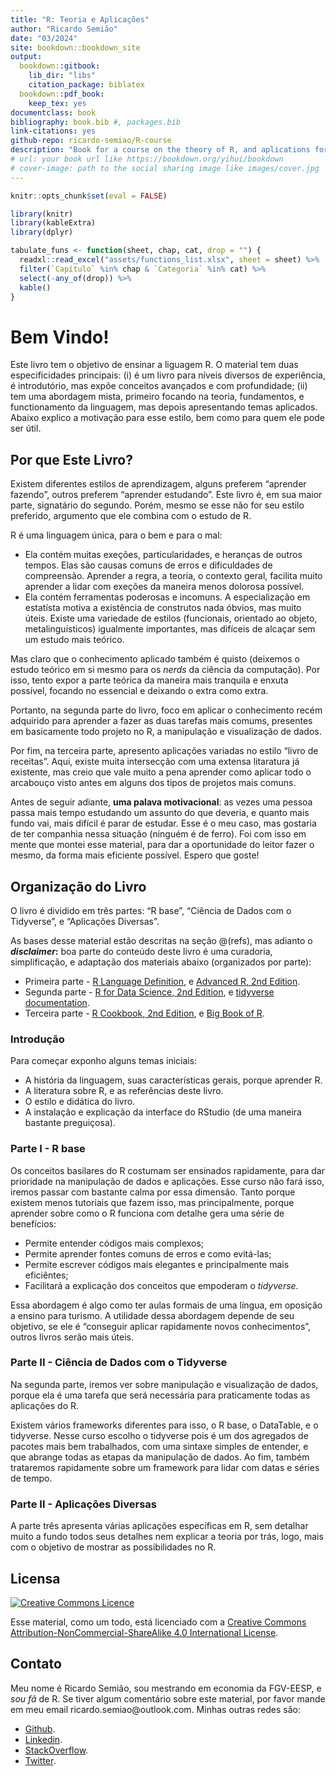 ```yaml
--- 
title: "R: Teoria e Aplicações"
author: "Ricardo Semião"
date: "03/2024"
site: bookdown::bookdown_site
output:
  bookdown::gitbook:
    lib_dir: "libs"
    citation_package: biblatex
  bookdown::pdf_book:
    keep_tex: yes
documentclass: book
bibliography: book.bib #, packages.bib
link-citations: yes
github-repo: ricardo-semiao/R-course
description: "Book for a course on the theory of R, and aplications for data scientists."
# url: your book url like https://bookdown.org/yihui/bookdown
# cover-image: path to the social sharing image like images/cover.jpg
---
```


```r
knitr::opts_chunk$set(eval = FALSE)

library(knitr)
library(kableExtra)
library(dplyr)

tabulate_funs <- function(sheet, chap, cat, drop = "") {
  readxl::read_excel("assets/functions_list.xlsx", sheet = sheet) %>%
  filter(`Capítulo` %in% chap & `Categoria` %in% cat) %>%
  select(-any_of(drop)) %>%
  kable()
}
```

# Bem Vindo! {-}

Este livro tem o objetivo de ensinar a liguagem R. O material tem duas especificidades principais: (i) é um livro para níveis diversos de experiência, é introdutório, mas expõe conceitos avançados e com profundidade; (ii) tem uma abordagem mista, primeiro focando na teoria, fundamentos, e functionamento da linguagem, mas depois apresentando temas aplicados. Abaixo explico a motivação para esse estilo, bem como para quem ele pode ser útil.



## Por que Este Livro? {-}

Existem diferentes estilos de aprendizagem, alguns preferem "aprender fazendo", outros preferem "aprender estudando". Este livro é, em sua maior parte, signatário do segundo. Porém, mesmo se esse não for seu estilo preferido, argumento que ele combina com o estudo de R.

R é uma linguagem única, para o bem e para o mal:

- Ela contém muitas exeções, particularidades, e heranças de outros tempos. Elas são causas comuns de erros e dificuldades de compreensão. Aprender a regra, a teoria, o contexto geral, facilita muito aprender a lidar com exeções da maneira menos dolorosa possível.
- Ela contém ferramentas poderosas e incomuns. A especialização em estatísta motiva a existência de construtos nada óbvios, mas muito úteis. Existe uma variedade de estilos (funcionais, orientado ao objeto, metalinguísticos) igualmente importantes, mas difíceis de alcaçar sem um estudo mais teórico.

Mas claro que o conhecimento aplicado também é quisto (deixemos o estudo teórico em si mesmo para os _nerds_ da ciência da computação). Por isso, tento expor a parte teórica da maneira mais tranquila e enxuta possível, focando no essencial e deixando o extra como extra.

Portanto, na segunda parte do livro, foco em aplicar o conhecimento recém adquirido para aprender a fazer as duas tarefas mais comums, presentes em basicamente todo projeto no R, a manipulação e visualização de dados.

Por fim, na terceira parte, apresento aplicações variadas no estilo "livro de receitas". Aqui, existe muita intersecção com uma extensa litaratura já existente, mas creio que vale muito a pena aprender como aplicar todo o arcabouço visto antes em alguns dos tipos de projetos mais comuns.

Antes de seguir adiante, __uma palava motivacional__: as vezes uma pessoa passa mais tempo estudando um assunto do que deveria, e quanto mais fundo vai, mais difícil é parar de estudar. Esse é o meu caso, mas gostaria de ter companhia nessa situação (ninguém é de ferro). Foi com isso em mente que montei esse material, para dar a oportunidade do leitor fazer o mesmo, da forma mais eficiente possível. Espero que goste!



## Organização do Livro {-}

O livro é dividido em três partes: "R base", "Ciência de Dados com o Tidyverse", e "Aplicações Diversas".

As bases desse material estão descritas na seção \@(refs), mas adianto o **_disclaimer_:** boa parte do conteúdo deste livro é uma curadoria, simplificação, e adaptação dos materiais abaixo (organizados por parte):

- Primeira parte - [R Language Definition](https://cran.r-project.org/doc/manuals/r-release/R-lang.pdf), e [Advanced R, 2nd Edition](https://adv-r.hadley.nz/).
- Segunda parte - [R for Data Science, 2nd Edition](https://r4ds.hadley.nz/), e [tidyverse documentation](https://www.tidyverse.org/).
- Terceira parte - [R Cookbook, 2nd Edition](https://rc2e.com/), e [Big Book of R](https://www.bigbookofr.com/).


### Introdução {-}
Para começar exponho alguns temas iniciais:

- A história da linguagem, suas características gerais, porque aprender R.
- A literatura sobre R, e as referências deste livro.
- O estilo e didática do livro.
- A instalação e explicação da interface do RStudio (de uma maneira bastante preguiçosa).


### Parte I - R base {-}
Os conceitos basilares do R costumam ser ensinados rapidamente, para dar prioridade na manipulação de dados e aplicações. Esse curso não fará isso, iremos passar com bastante calma por essa dimensão. Tanto porque existem menos tutoriais que fazem isso, mas principalmente, porque aprender sobre como o R funciona com detalhe gera uma série de benefícios:

- Permite entender códigos mais complexos;
- Permite aprender fontes comuns de erros e como evitá-las;
- Permite escrever códigos mais elegantes e principalmente mais eficiêntes;
- Facilitará a explicação dos conceitos que empoderam o _tidyverse_.

Essa abordagem é algo como ter aulas formais de uma língua, em oposição a ensino para turismo. A utilidade dessa abordagem depende de seu objetivo, se ele é "conseguir aplicar rapidamente novos conhecimentos", outros livros serão mais úteis.


### Parte II - Ciência de Dados com o Tidyverse {-}
Na segunda parte, iremos ver sobre manipulação e visualização de dados, porque ela é uma tarefa que será necessária para praticamente todas as aplicações do R.

Existem vários frameworks diferentes para isso, o R base, o DataTable, e o tidyverse. Nesse curso escolho o tidyverse pois é um dos agregados de pacotes mais bem trabalhados, com uma sintaxe simples de entender, e que abrange todas as etapas da manipulação de dados. Ao fim, também trataremos rapidamente sobre um framework para lidar com datas e séries de tempo.


### Parte II - Aplicações Diversas {-}
A parte três apresenta várias aplicações específicas em R, sem detalhar muito a fundo todos seus detalhes nem explicar a teoria por trás, logo, mais com o objetivo de mostrar as possibilidades no R.



## Licensa {-}

<a rel="license" href="https://creativecommons.org/licenses/by-nc-sa/4.0/"><img alt="Creative Commons Licence" style="border-width:0" src="https://i.creativecommons.org/l/by-nc-sa/4.0/88x31.png" /></a>

Esse material, como um todo, está licenciado com a [Creative Commons Attribution-NonCommercial-ShareAlike 4.0 International License](https://creativecommons.org/licenses/by-nc-sa/4.0/).



## Contato {-}

Meu nome é Ricardo Semião, sou mestrando em economia da FGV-EESP, e _sou fã_ de R. Se tiver algum comentário sobre este material, por favor mande em meu email ricardo.semiao@outlook.com. Minhas outras redes são:

- [Github](https://github.com/ricardo-semiao).
- [Linkedin](https://www.linkedin.com/in/ricardo-semiao/).
- [StackOverflow](https://stackoverflow.com/users/13048728/ricardo-semi%c3%a3o-e-castro).
- [Twitter](https://twitter.com/ricardo_semiao).
